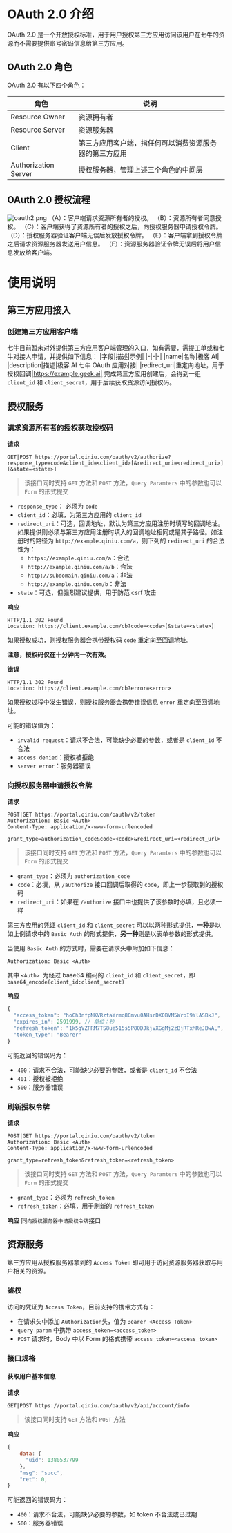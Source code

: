 # OAuth 2.0 介绍

OAuth 2.0 是一个开放授权标准，用于用户授权第三方应用访问该用户在七牛的资源而不需要提供账号密码信息给第三方应用。

## OAuth 2.0 角色

OAuth 2.0 有以下四个角色：

|角色|说明|
|-|-|
|Resource Owner|资源拥有者|
|Resource Server|资源服务器|
|Client|第三方应用客户端，指任何可以消费资源服务器的第三方应用|
|Authorization Server|授权服务器，管理上述三个角色的中间层|

## OAuth 2.0 授权流程
![oauth2.png](https://dn-odum9helk.qbox.me/FnztQDUQkR6NRasKeWetCOdjUfvx)
（A）：客户端请求资源所有者的授权。
（B）：资源所有者同意授权。
（C）：客户端获得了资源所有者的授权之后，向授权服务器申请授权令牌。
（D）：授权服务器验证客户端无误后发放授权令牌。
（E）：客户端拿到授权令牌之后请求资源服务器发送用户信息。
（F）：资源服务器验证令牌无误后将用户信息发放给客户端。

# 使用说明

## 第三方应用接入

### 创建第三方应用客户端

七牛目前暂未对外提供第三方应用客户端管理的入口，如有需要，需提工单或和七牛对接人申请，并提供如下信息：
|字段|描述|示例|
|-|-|-|
|name|名称|极客 AI|
|description|描述|极客 AI 七牛 OAuth 应用对接|
|redirect_uri|重定向地址，用于授权回调|https://example.geek.ai|
完成第三方应用创建后，会得到一组 `client_id` 和 `client_secret`，用于后续获取资源访问授权码。

## 授权服务

### 请求资源所有者的授权获取授权码

**请求**

```http
GET|POST https://portal.qiniu.com/oauth/v2/authorize?response_type=code&client_id=<client_id>[&redirect_uri=<redirect_uri>][&state=<state>]
```

> 该接口同时支持 `GET` 方法和 `POST` 方法，`Query Paramters` 中的参数也可以 `Form` 的形式提交

- `response_type`： 必须为 `code`
- `client_id`：必填，为第三方应用的 `client_id`
- `redirect_uri`：可选，回调地址，默认为第三方应用注册时填写的回调地址。如果提供则必须与第三方应用注册时填入的回调地址相同或是其子路径。如注册时的路径为 `http://example.qiniu.com/a`，则下列的 `redirect_uri` 的合法性为：
	- `https://example.qiniu.com/a`：合法
	- `http://example.qiniu.com/a/b`：合法
	- `http://subdomain.qiniu.com/a`：非法
	- `http://example.qiniu.com/b`：非法
- `state`：可选，但强烈建议提供，用于防范 csrf 攻击

**响应**

```http
HTTP/1.1 302 Found
Location: https://client.example.com/cb?code=<code>[&state=<state>]
```

如果授权成功，则授权服务器会携带授权码 `code` 重定向至回调地址。

**注意，授权码仅在十分钟内一次有效。**

**错误**

```http
HTTP/1.1 302 Found
Location: https://client.example.com/cb?error=<error>
```

如果授权过程中发生错误，则授权服务器会携带错误信息 `error` 重定向至回调地址。

可能的错误值为：

- `invalid request`：请求不合法，可能缺少必要的参数，或者是 `client_id` 不合法
- `access denied`：授权被拒绝
- `server error`：服务器错误

### 向授权服务器申请授权令牌

**请求**

```http
POST|GET https://portal.qiniu.com/oauth/v2/token
Authorization: Basic <Auth>
Content-Type: application/x-www-form-urlencoded

grant_type=authorization_code&code=<code>&redirect_uri=<redirect_url>
```

> 该接口同时支持 `GET` 方法和 `POST` 方法，`Query Paramters` 中的参数也可以 `Form` 的形式提交

- `grant_type`：必须为 `authorization_code`
- `code`：必填，从 `/authorize` 接口回调后取得的 `code`，即上一步获取到的授权码
- `redirect_uri`：如果在 `/authorize` 接口中也提供了该参数时必填，且必须一样

第三方应用的凭证 `client_id` 和 `client_secret` 可以以两种形式提供，**一种**是以如上例请求中的 `Basic Auth` 的形式提供，**另一种**则是以表单参数的形式提供。

当使用 `Basic Auth` 的方式时，需要在请求头中附加如下信息：

```http
Authorization: Basic <Auth>
```

其中 `<Auth> `为经过 base64 编码的 `client_id` 和 `client_secret`，即 `base64_encode(client_id:client_secret)`

**响应**

```js
{
  "access_token": "hoCh3nfpNKVRztaYrmq8Cmvu0AHsrDX0BVM5WrpI9YlASBkJ",
  "expires_in": 2591999, // 单位：秒
  "refresh_token": "1k5gVZFRM7TS8ue515s5P8ODJkjvXGgMj2zBjRTxMReJBwAL",
  "token_type": "Bearer"
}
```

可能返回的错误码为：

- `400`：请求不合法，可能缺少必要的参数，或者是 `client_id` 不合法
- `401`：授权被拒绝
- `500`：服务器错误

### 刷新授权令牌

**请求**

```http
POST|GET https://portal.qiniu.com/oauth/v2/token
Authorization: Basic <Auth>
Content-Type: application/x-www-form-urlencoded

grant_type=refresh_token&refresh_token=<refresh_token>
```

> 该接口同时支持 `GET` 方法和 `POST` 方法，`Query Paramters` 中的参数也可以 `Form` 的形式提交

- `grant_type`：必须为 `refresh_token`
- `refresh_token`：必填，用于刷新的 `refresh_token`

**响应**
同`向授权服务器申请授权令牌`接口

## 资源服务

第三方应用从授权服务器拿到的 `Access Token` 即可用于访问资源服务器获取与用户相关的资源。

### 鉴权

访问的凭证为 `Access Token`，目前支持的携带方式有：

- 在请求头中添加 `Authorization`头，值为 `Bearer <Access Token>`
- `query param` 中携带 `access_token=<access_token>`
- `POST` 请求时，Body 中以 Form 的格式携带 `access_token=<access_token>`

### 接口规格

#### 获取用户基本信息

**请求**

```http
GET|POST https://portal.qiniu.com/oauth/v2/api/account/info
```

> 该接口同时支持 `GET` 方法和 `POST` 方法

**响应**

```js
{
	data: {
	  "uid": 1380537799
	},
	"msg": "succ",
	"ret": 0,
}
```

可能返回的错误码为：

- `400`：请求不合法，可能缺少必要的参数，如 token 不合法或已过期
- `500`：服务器错误